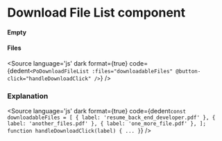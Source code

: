 # Download File List component




<Description of={PoDownloadFileList} />

#### Empty
<Canvas withToolbar>
    <Story inline={true} id="components-download-file-list--empty" />
</Canvas>

#### Files
<Canvas withToolbar>
    <Story inline={true} id="components-download-file-list--files" />
</Canvas>

<Source
  language='js'
  dark
  format={true}
  code={dedent`
    <PoDownloadFileList
        :files="downloadableFiles"
        @button-click="handleDownloadClick"
    />
  `}
/>

### Explanation

<ArgsTable of={PoDownloadFileList} />

<Source
  language='js'
  dark
  format={true}
  code={dedent`
    const downloadableFiles = [
        {
            label: 'resume_back_end_developer.pdf'
        },
        {
            label: 'another_files.pdf'
        },
        {
            label: 'one_more_file.pdf'
        },
    ];
    function handleDownloadClick(label) {
    ...
    }
  `}
/>